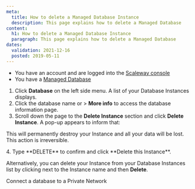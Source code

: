 ```yaml
---
meta:
  title: How to delete a Managed Database Instance
  description: This page explains how to delete a Managed Database
content:
  h1: How to delete a Managed Database Instance
  paragraph: This page explains how to delete a Managed Database
dates:
  validation: 2021-12-16
  posted: 2019-05-11
---
```



<Message type="requirement">

- You have an account and are logged into the [Scaleway console](https://console.scaleway.com)
- You have a [Managed Database](/storage/database/concepts/#managed-database/)

</Message>

1. Click **Database** on the left side menu. A list of your Database Instances displays.
2. Click the database name or <Icon name="more" /> > **More info** to access the database information page.
3. Scroll down the page to the **Delete Instance** section and click **Delete Instance**. A pop-up appears to inform that:
  <Message type="important">

  This will permanently destroy your Instance and all your data will be lost. This action is irreversible.

  </Message>
4. Type **DELETE** to confirm and click **Delete this Instance**.

<Message type="tip">

Alternatively, you can delete your Instance from your Database Instances list by clicking <Icon name="more"/> next to the Instance name and then **Delete**.

</Message>

<Navigation title="See Also">
  <PreviousButton to="/storage/database/how-to/connect-database-private-network/">Connect a database to a Private Network</PreviousButton>
</Navigation>
